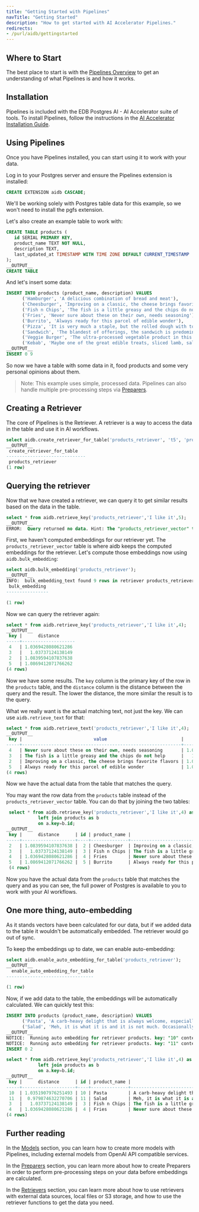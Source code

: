 ```yaml
---
title: "Getting Started with Pipelines"
navTitle: "Getting Started"
description: "How to get started with AI Accelerator Pipelines."
redirects:
- /purl/aidb/gettingstarted
---
```


## Where to Start

The best place to start is with the [Pipelines Overview](/edb-postgres-ai/ai-accelerator/overview) to get an understanding of what Pipelines is and how it works.

## Installation

Pipelines is included with the EDB Postgres AI - AI Accelerator suite of tools. To install Pipelines, follow the instructions in the [AI Accelerator Installation Guide](/edb-postgres-ai/ai-accelerator/installing).

## Using Pipelines

Once you have Pipelines installed, you can start using it to work with your data.

Log in to your Postgres server and ensure the Pipelines extension is installed:

```sql
CREATE EXTENSION aidb CASCADE;
```

We'll be working solely with Postgres table data for this example, so we won't need to install the pgfs extension.

Let's also create an example table to work with:

```sql
CREATE TABLE products (
   id SERIAL PRIMARY KEY,
   product_name TEXT NOT NULL,
   description TEXT,
   last_updated_at TIMESTAMP WITH TIME ZONE DEFAULT CURRENT_TIMESTAMP
);
__OUTPUT__
CREATE TABLE
```

And let's insert some data:

```sql
INSERT INTO products (product_name, description) VALUES
      ('Hamburger', 'A delicious combination of bread and meat'),
      ('Cheesburger', 'Improving on a classic, the cheese brings favorite flavors'),
      ('Fish n Chips', 'The fish is a little greasy and the chips do not help'),
      ('Fries', 'Never sure about these on their own, needs seasoning'),
      ('Burrito', 'Always ready for this parcel of edible wonder'),
      ('Pizza', 'It is very much a staple, but the rolled dough with toppings does not inspire'),
      ('Sandwich', 'The blandest of offerings, the sandwich is predominantly boring bread'),
      ('Veggie Burger', 'The ultra-processed vegetable product in this is neither healthy nor delicious'),
      ('Kebab', 'Maybe one of the great edible treats, sliced lamb, salad and crisp pitta');
__OUTPUT__
INSERT 0 9
```

So now we have a table with some data in it, food products and some very personal opinions about them.

> Note: This example uses simple, processed data. Pipelines can also handle multiple pre-processing steps via [Preparers](../preparers).

## Creating a Retriever

The core of Pipelines is the Retriever. A retriever is a way to access the data in the table and use it in AI workflows.

```sql
select aidb.create_retriever_for_table('products_retriever', 't5', 'products', 'description', 'Text');
__OUTPUT__
 create_retriever_for_table
------------------------------
 products_retriever
(1 row)
```

## Querying the retriever

Now that we have created a retriever, we can query it to get similar results based on the data in the table.

```sql
select * from aidb.retrieve_key('products_retriever','I like it',5);
__OUTPUT__
ERROR:  Query returned no data. Hint: The "products_retriever_vector" table is likely empty. Make sure the embeddings have been computed.
```

First, we haven't computed embeddings for our retriever yet.
The `products_retriever_vector` table is where aidb keeps the computed embeddings for the retriever.
Let's compute those embeddings now using `aidb.bulk_embedding`:

```sql
select aidb.bulk_embedding('products_retriever');
__OUTPUT__
INFO:  bulk_embedding_text found 9 rows in retriever products_retriever
 bulk_embedding
----------------

(1 row)
```

Now we can query the retriever again:

```sql
select * from aidb.retrieve_key('products_retriever','I like it',4);
__OUTPUT__
 key |      distance
-----+--------------------
 4   | 1.0369428080621286
 3   |   1.03737124138149
 2   | 1.0839594107837638
 5   | 1.0869412071766262
(4 rows)
```

Now we have some results. The `key` column is the primary key of the row in the `products` table, and the `distance` column is the distance between the query and the result. The lower the distance, the more similar the result is to the query.

What we really want is the actual matching text, not just the key. We can use `aidb.retrieve_text` for that:

```sql
select * from aidb.retrieve_text('products_retriever','I like it',4);
__OUTPUT__
 key |                           value                            |      distance
-----+------------------------------------------------------------+--------------------
 4   | Never sure about these on their own, needs seasoning       | 1.0369428080621286
 3   | The fish is a little greasy and the chips do not help      |   1.03737124138149
 2   | Improving on a classic, the cheese brings favorite flavors | 1.0839594107837638
 5   | Always ready for this parcel of edible wonder              | 1.0869412071766262
(4 rows)
```

Now we have the actual data from the table that matches the query.

You may want the row data from the `products` table instead of the `products_retriever_vector` table. You can do that by joining the two tables:

```sql
 select * from aidb.retrieve_key('products_retriever','I like it',4) as a
            left join products as b
            on a.key=b.id;
__OUTPUT__
 key |      distance      | id | product_name |                        description                         |         last_updated_at
-----+--------------------+----+--------------+------------------------------------------------------------+----------------------------------
 2   | 1.0839594107837638 |  2 | Cheesburger  | Improving on a classic, the cheese brings favorite flavors | 04-DEC-24 16:48:52.599806 +00:00
 3   |   1.03737124138149 |  3 | Fish n Chips | The fish is a little greasy and the chips do not help      | 04-DEC-24 16:48:52.599806 +00:00
 4   | 1.0369428080621286 |  4 | Fries        | Never sure about these on their own, needs seasoning       | 04-DEC-24 16:48:52.599806 +00:00
 5   | 1.0869412071766262 |  5 | Burrito      | Always ready for this parcel of edible wonder              | 04-DEC-24 16:48:52.599806 +00:00
 (4 rows)
```

Now you have the actual data from the `products` table that matches the query and as you can see, the full power of Postgres is available to you to work with your AI workflows.

## One more thing, auto-embedding

As it stands vectors have been calculated for our data, but if we added data to the table it wouldn't be automatically embedded. The retriever would go out of sync.

To keep the embeddings up to date, we can enable auto-embedding:

```sql
select aidb.enable_auto_embedding_for_table('products_retriever');
__OUTPUT__
  enable_auto_embedding_for_table
---------------------------------

(1 row)
```

Now, if we add data to the table, the embeddings will be automatically calculated. We can quickly test this:

```sql
INSERT INTO products (product_name, description) VALUES
      ('Pasta', 'A carb-heavy delight that is always welcome, especially with a good sauce'),
      ('Salad', 'Meh, it is what it is and it is not much. Occasionally saved by a good dressing');
__OUTPUT__
NOTICE:  Running auto embedding for retriever products. key: "10" content: "A carb-heavy delight that is always welcome, especially with a good sauce"
NOTICE:  Running auto embedding for retriever products. key: "11" content: "Meh, it is what it is and it is not much. Occasionally saved by a good dressing"
INSERT 0 2
```


```sql
select * from aidb.retrieve_key('products_retriever','I like it',4) as a
            left join products as b
            on a.key=b.id;
__OUTPUT__
 key |      distance      | id | product_name |                                   description                                   |         last_updated_at
-----+--------------------+----+--------------+---------------------------------------------------------------------------------+----------------------------------
 10  | 1.0351907976251493 | 10 | Pasta        | A carb-heavy delight that is always welcome, especially with a good sauce       | 04-DEC-24 17:09:44.97484 +00:00
 11  |  0.979874632270706 | 11 | Salad        | Meh, it is what it is and it is not much. Occasionally saved by a good dressing | 04-DEC-24 17:09:44.97484 +00:00
 3   |   1.03737124138149 |  3 | Fish n Chips | The fish is a little greasy and the chips do not help                           | 04-DEC-24 16:48:52.599806 +00:00
 4   | 1.0369428080621286 |  4 | Fries        | Never sure about these on their own, needs seasoning                            | 04-DEC-24 16:48:52.599806 +00:00
(4 rows)
```

## Further reading

In the [Models](../models) section, you can learn how to create more models with Pipelines, including external models from OpenAI API compatible services.

In the [Preparers](../preparers) section, you can learn more about how to create Preparers in order to perform pre-processing steps on your data before embeddings are calculated.

In the [Retrievers](../retrievers) section, you can learn more about how to use retrievers with external data sources, local files or S3 storage, and how to use the retriever functions to get the data you need.
